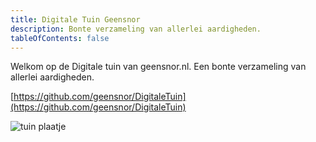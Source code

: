 ```yaml
---
title: Digitale Tuin Geensnor
description: Bonte verzameling van allerlei aardigheden.
tableOfContents: false
---
```



Welkom op de Digitale tuin van geensnor.nl. Een bonte verzameling van allerlei aardigheden.

[https://github.com/geensnor/DigitaleTuin](https://github.com/geensnor/DigitaleTuin)

<Image src={tuin} alt="tuin plaatje" />
